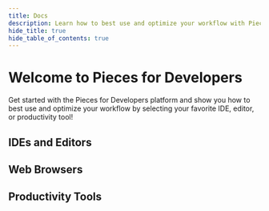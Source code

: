 ```yaml
---
title: Docs
description: Learn how to best use and optimize your workflow with Pieces for Developers! Read the sections in sequential order or click the links in the navigation on the right to get directly to the topic you need.
hide_title: true
hide_table_of_contents: true
---
```



# Welcome to Pieces for Developers

Get started with the Pieces for Developers platform and show you how to best use and optimize your workflow by selecting your favorite IDE, editor, or productivity tool!

<Grid cols={2}>
  <Card icon={'/assets/pieces_logos/white_circle.png'} title={'Desktop App'}
        description={'The Flagship Desktop App for Pieces for Developers'}
        href={'/installation-getting-started/what-am-i-installing'} />
  <Card icon={'/assets/pieces_logos/white_circle.png'} title={'Pieces OS'}
        description={'The OS-level application that powers Pieces for Developers'}
        href={'/installation-getting-started/pieces-os'} />
</Grid>

## IDEs and Editors

<Grid cols={3}>
  <Card icon={'/assets/vscode_logo.png'} title={'VS Code'} href={'/extensions-plugins/vscode'} />
  <Card icon={'/assets/jetbrains_logo.png'} title={'JetBrains'} href={'/extensions-plugins/jetbrains'} />
  <Card icon={'/assets/visual_studio_logo.png'} title={'Visual Studio'} href={'/extensions-plugins/visual-studio'} />
  <Card icon={'/assets/jupyterlab_logo.png'} title={'JupyterLab'} href={'/extensions-plugins/jupyterlab'} />
  <Card icon={'/assets/ads_logo.png'} title={'Azure Data Studio'} href={'/extensions-plugins/azure-data-studio'} />
</Grid>

## Web Browsers

<Grid cols={3}>
  <Card icon={'/assets/chrome_logo.png'} title={'Google Chrome'} href={'/extensions-plugins/web-extension'} />
  <Card icon={'/assets/firefox_logo.png'} title={'Mozilla Firefox'} href={'/extensions-plugins/web-extension'} />
  <Card icon={'/assets/brave_logo.png'} title={'Brave'} href={'/extensions-plugins/web-extension'} />
  <Card icon={'/assets/opera_logo.png'} title={'Opera'} href={'/extensions-plugins/web-extension'} />
  <Card icon={'/assets/edge_logo.png'} title={'Microsoft Edge'} href={'/extensions-plugins/web-extension'} />
</Grid>

## Productivity Tools

<Grid cols={3}>
  <Card icon={'/assets/obsidian_logo.png'} title={'Obsidian'} href={'/extensions-plugins/obsidian'} />
  <Card icon={'/assets/teams_logo.png'} title={'Microsoft Teams'} href={'/extensions-plugins/teams'} />
</Grid>
